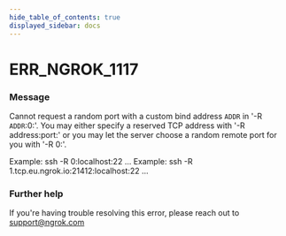 ```yaml
---
hide_table_of_contents: true
displayed_sidebar: docs
---
```



# ERR_NGROK_1117

### Message

Cannot request a random port with a custom bind address `ADDR` in '-R `ADDR`:0:'.
You may either specify a reserved TCP address with '-R address:port:' or you may let the server choose a random remote port for you with '-R 0:'.

Example: ssh -R 0:localhost:22 ...
Example: ssh -R 1.tcp.eu.ngrok.io:21412:localhost:22 ...

<ErrorDetails error="err_ngrok_1117" />

### Further help

If you're having trouble resolving this error, please reach out to [support@ngrok.com](mailto:support@ngrok.com?subject=Help%20with%20ERR_NGROK_1117)
